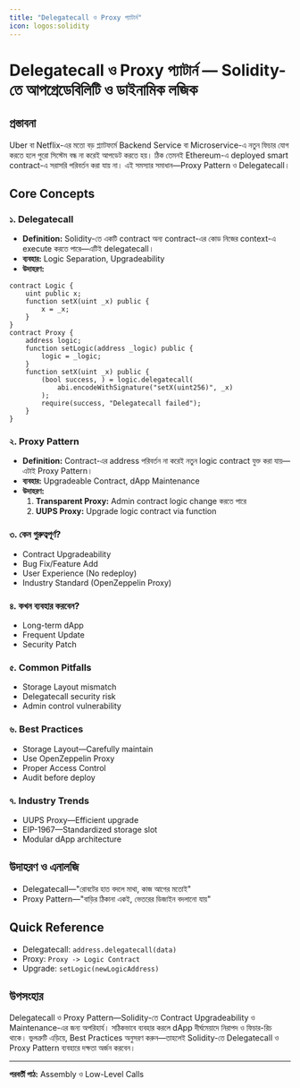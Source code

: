 ```yaml
---
title: "Delegatecall ও Proxy প্যাটার্ন"
icon: logos:solidity
---
```


# Delegatecall ও Proxy প্যাটার্ন — Solidity-তে আপগ্রেডেবিলিটি ও ডাইনামিক লজিক

## প্রস্তাবনা

Uber বা Netflix-এর মতো বড় প্ল্যাটফর্মে Backend Service বা Microservice-এ নতুন ফিচার যোগ করতে হলে পুরো সিস্টেম বন্ধ না করেই আপডেট করতে হয়। ঠিক তেমনই Ethereum-এ deployed smart contract-এ সরাসরি পরিবর্তন করা যায় না। এই সমস্যার সমাধান—Proxy Pattern ও Delegatecall।

## Core Concepts

### ১. Delegatecall
- **Definition:** Solidity-তে একটি contract অন্য contract-এর কোড নিজের context-এ execute করতে পারে—এটিই delegatecall।
- **ব্যবহার:** Logic Separation, Upgradeability
- **উদাহরণ:**
```solidity
contract Logic {
    uint public x;
    function setX(uint _x) public {
        x = _x;
    }
}
contract Proxy {
    address logic;
    function setLogic(address _logic) public {
        logic = _logic;
    }
    function setX(uint _x) public {
        (bool success, ) = logic.delegatecall(
            abi.encodeWithSignature("setX(uint256)", _x)
        );
        require(success, "Delegatecall failed");
    }
}
```

### ২. Proxy Pattern
- **Definition:** Contract-এর address পরিবর্তন না করেই নতুন logic contract যুক্ত করা যায়—এটাই Proxy Pattern।
- **ব্যবহার:** Upgradeable Contract, dApp Maintenance
- **উদাহরণ:**
    1. **Transparent Proxy:** Admin contract logic change করতে পারে
    2. **UUPS Proxy:** Upgrade logic contract via function

### ৩. কেন গুরুত্বপূর্ণ?
- Contract Upgradeability
- Bug Fix/Feature Add
- User Experience (No redeploy)
- Industry Standard (OpenZeppelin Proxy)

### ৪. কখন ব্যবহার করবেন?
- Long-term dApp
- Frequent Update
- Security Patch

### ৫. Common Pitfalls
- Storage Layout mismatch
- Delegatecall security risk
- Admin control vulnerability

### ৬. Best Practices
- Storage Layout—Carefully maintain
- Use OpenZeppelin Proxy
- Proper Access Control
- Audit before deploy

### ৭. Industry Trends
- UUPS Proxy—Efficient upgrade
- EIP-1967—Standardized storage slot
- Modular dApp architecture

## উদাহরণ ও এনালজি
- Delegatecall—"রোবটের হাত বদলে মাথা, কাজ আগের মতোই"
- Proxy Pattern—"বাড়ির ঠিকানা একই, ভেতরের ডিজাইন বদলানো যায়"

## Quick Reference
- Delegatecall: `address.delegatecall(data)`
- Proxy: `Proxy -> Logic Contract`
- Upgrade: `setLogic(newLogicAddress)`

## উপসংহার

Delegatecall ও Proxy Pattern—Solidity-তে Contract Upgradeability ও Maintenance-এর জন্য অপরিহার্য। সঠিকভাবে ব্যবহার করলে dApp দীর্ঘমেয়াদে নিরাপদ ও ফিচার-রিচ থাকে। ভুলত্রুটি এড়িয়ে, Best Practices অনুসরণ করুন—তাহলেই Solidity-তে Delegatecall ও Proxy Pattern ব্যবহারে দক্ষতা অর্জন করবেন।

---

**পরবর্তী পাঠ:** Assembly ও Low-Level Calls
